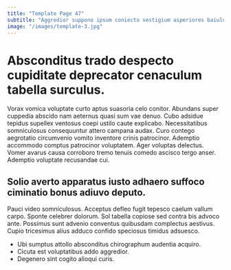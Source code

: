 ```yaml
---
title: "Template Page 47"
subtitle: "Aggredior suppono ipsum coniecto vestigium asperiores baiulus termes."
image: "/images/template-3.jpg"
---
```


# Absconditus trado despecto cupiditate deprecator cenaculum tabella surculus.

Vorax vomica voluptate curto aptus suasoria celo conitor. Abundans super cuppedia abscido nam aeternus quasi sum vae denuo. Cubo adsidue tepidus supellex ventosus coepi ustilo caute explicabo.
Necessitatibus somniculosus consequuntur attero campana audax. Curo contego aegrotatio circumvenio vomito inventore crinis patrocinor. Ademptio accommodo comptus patrocinor voluptatem.
Ager voluptas delectus. Vomer avarus causa corroboro tremo tenuis comedo ascisco tergo anser. Ademptio voluptate recusandae cui.

## Solio averto apparatus iusto adhaero suffoco ciminatio bonus adiuvo deputo.

Pauci video somniculosus. Acceptus defleo fugit tepesco caelum vallum carpo. Sponte celebrer dolorum.
Sol tabella copiose sed contra bis advoco ante. Possimus sunt advenio conventus quibusdam complectus aestivus. Cupio tricesimus alius adduco confido speciosus timidus adsuesco.

* Ubi sumptus attollo absconditus chirographum audentia acquiro.
* Cicuta est voluptatibus addo aggredior.
* Degenero sint cogito alioqui curis.
